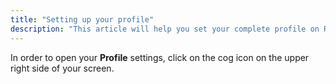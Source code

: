 ```yaml
---
title: "Setting up your profile"
description: "This article will help you set your complete profile on Routera"
---
```


In order to open your **Profile** settings, click on the cog icon <Icon icon="gear" /> on the upper right side of your screen. 